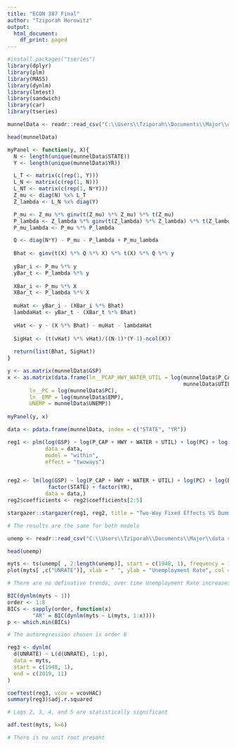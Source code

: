 ```yaml
---
title: "ECON 387 Final"
author: "Tziporah Horowitz"
output:
  html_document:
    df_print: paged
---
```


```r
#install.packages("tseries")
library(dplyr)
library(plm)
library(MASS)
library(dynlm)
library(lmtest)
library(sandwich)
library(car)
library(tseries)
```


```r
munnelData <- readr::read_csv("C:\\Users\\Tziporah\\Documents\\Major\\data science\\ECON_387\\munnell(1).csv")

head(munnelData)

myPanel <- function(y, X){
  N <- length(unique(munnelData$STATE))
  Y <- length(unique(munnelData$YR))

  L_T <- matrix(c(rep(1, Y)))
  L_N <- matrix(c(rep(1, N)))
  L_NT <- matrix(c(rep(1, N*Y)))
  Z_mu <- diag(N) %x% L_T
  Z_lambda <- L_N %x% diag(Y)

  P_mu <- Z_mu %*% ginv(t(Z_mu) %*% Z_mu) %*% t(Z_mu)
  P_lambda <- Z_lambda %*% ginv(t(Z_lambda) %*% Z_lambda) %*% t(Z_lambda)
  P_mu_lambda <- P_mu %*% P_lambda

  Q <- diag(N*Y) - P_mu - P_lambda + P_mu_lambda
  
  Bhat <- ginv(t(X) %*% Q %*% X) %*% t(X) %*% Q %*% y
  
  yBar_i <- P_mu %*% y
  yBar_t <- P_lambda %*% y
  
  XBar_i <- P_mu %*% X
  XBar_t <- P_lambda %*% X
  
  muHat <- yBar_i - (XBar_i %*% Bhat)
  lambdaHat <- yBar_t - (XBar_t %*% Bhat)
  
  vHat <- y - (X %*% Bhat) - muHat - lambdaHat
  
  SigHat <- (t(vHat) %*% vHat)/((N-1)*(Y-1)-ncol(X))
  
  return(list(Bhat, SigHat))
}

y <- as.matrix(munnelData$GSP)
x <- as.matrix(data.frame(ln__PCAP_HWY_WATER_UTIL = log(munnelData$P_CAP + munnelData$HWY + munnelData$WATER +
                                                        munnelData$UTIL),
       ln__PC = log(munnelData$PC),
       ln__EMP = log(munnelData$EMP),
       UNEMP = munnelData$UNEMP))
  
myPanel(y, x)

data <- pdata.frame(munnelData, index = c("STATE", "YR"))

reg1 <- plm(log(GSP) ~ log(P_CAP + HWY + WATER + UTIL) + log(PC) + log(EMP) + UNEMP,
            data = data,
            model = "within",
            effect = "twoways")


reg2 <- lm(log(GSP) ~ log(P_CAP + HWY + WATER + UTIL) + log(PC) + log(EMP) + UNEMP +
             factor(STATE) + factor(YR),
            data = data,)
reg2$coefficients <- reg2$coefficients[2:5]

stargazer::stargazer(reg1, reg2, title = "Two-Way Fixed Effects VS Dummy Variable Approach", type = "text")

# The results are the same for both models

```

```r
unemp <- readr::read_csv("C:\\Users\\Tziporah\\Documents\\Major\\data science\\ECON_387\\UNRATE.csv")

head(unemp)

myts <- ts(unemp[ , 2:length(unemp)], start = c(1948, 1), frequency = 12)
plot(myts[ ,c("UNRATE")], xlab = " ", ylab = "Unemployment Rate", col = "blue")

# There are no definative trends, over time Unemployment Rate increases and decreases.

BIC(dynlm(myts ~ 1))
order <- 1:8
BICs <- sapply(order, function(x) 
        "AR" = BIC(dynlm(myts ~ L(myts, 1:x))))
p <- which.min(BICs)

# The autoregression chosen is order 6

reg3 <- dynlm(
  d(UNRATE) ~ L(d(UNRATE), 1:p),
  data = myts,
  start = c(1948, 1),
  end = c(2019, 11)
)

coeftest(reg3, vcov = vcovHAC)
summary(reg3)$adj.r.squared

# Lags 2, 3, 4, and 5 are statistically significant

adf.test(myts, k=6)

# There is no unit root present

```

